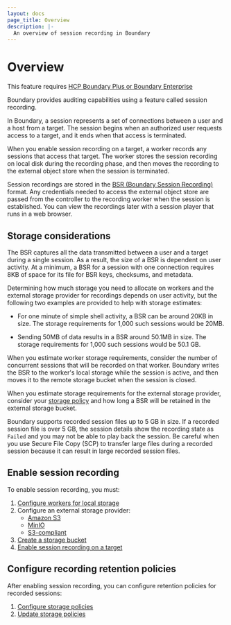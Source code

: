```yaml
---
layout: docs
page_title: Overview
description: |-
  An overview of session recording in Boundary
---
```


# Overview

<EnterpriseAlert product="boundary">This feature requires <a href="https://www.hashicorp.com/products/boundary">HCP Boundary Plus or Boundary Enterprise</a></EnterpriseAlert>

Boundary provides auditing capabilities using a feature called session recording.

In Boundary, a session represents a set of connections between a user and a host from a target. The session begins when an authorized user requests access to a target, and it ends when that access is terminated.

When you enable session recording on a target, a worker records any sessions that access that target. The worker stores the session recording on local disk during the recording phase, and then moves the recording to the external object store when the session is terminated.

Session recordings are stored in the [BSR (Boundary Session Recording)](/boundary/docs/concepts/auditing/#bsr-directory-structure) format. Any credentials needed to access the external object store are passed from the controller to the recording worker when the session is established.
You can view the recordings later with a session player that runs in a web browser.

## Storage considerations

The BSR captures all the data transmitted between a user and a target during a single session. As a result, the size of a BSR is dependent on user activity. At a minimum, a BSR for a session with one connection requires 8KB of space for its file for BSR keys, checksums, and metadata.

Determining how much storage you need to allocate on workers and the external storage provider for recordings depends on user activity, but the following two examples are provided to help with storage estimates:

- For one minute of simple shell activity, a BSR can be around 20KB in size. The storage requirements for 1,000 such sessions would be 20MB.

- Sending 50MB of data results in a BSR around 50.1MB in size. The storage requirements for 1,000 such sessions would be 50.1 GB.

When you estimate worker storage requirements, consider the number of concurrent sessions that will be recorded on that worker. Boundary writes the BSR to the worker's local storage while the session is active, and then moves it to the remote storage bucket when the session is closed.

When you estimate storage requirements for the external storage provider, consider your [storage policy](/boundary/docs/concepts/domain-model/storage-policy) and how long a BSR will be retained in the external storage bucket.

<Warning>

Boundary supports recorded session files up to 5 GB in size.
If a recorded session file is over 5 GB, the session details show the recording state as `Failed` and you may not be able to play back the session.
Be careful when you use Secure File Copy (SCP) to transfer large files during a recorded session because it can result in large recorded session files.

</Warning>

## Enable session recording

To enable session recording, you must:

1. [Configure workers for local storage](/boundary/docs/configuration/session-recording/configure-worker-storage)
1. Configure an external storage provider:
   - [Amazon S3](/boundary/docs/configuration/session-recording/storage-providers/configure-s3)
   - [MinIO](/boundary/docs/configuration/session-recording/storage-providers/configure-minio)
   - [S3-compliant](/boundary/docs/configuration/session-recording/storage-providers/configure-s3-compliant)
1. [Create a storage bucket](/boundary/docs/configuration/session-recording/create-storage-bucket)
1. [Enable session recording on a target](/boundary/docs/configuration/session-recording/enable-session-recording)

## Configure recording retention policies

After enabling session recording, you can configure retention policies for recorded sessions:

1. [Configure storage policies](/boundary/docs/configuration/session-recording/configure-storage-policy)
1. [Update storage policies](/boundary/docs/configuration/session-recording/update-storage-policy)